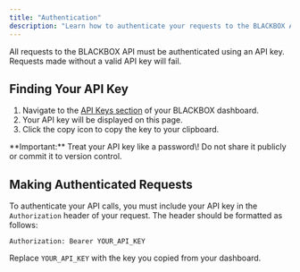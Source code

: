 ```yaml
---
title: "Authentication"
description: "Learn how to authenticate your requests to the BLACKBOX API."
---
```


All requests to the BLACKBOX API must be authenticated using an API key. Requests made without a valid API key will fail.

## Finding Your API Key

1. Navigate to the [API Keys section](https://www.blackbox.ai/dashboard) of your BLACKBOX dashboard.
2. Your API key will be displayed on this page.
3. Click the copy icon to copy the key to your clipboard.

<Info>
    **Important:** Treat your API key like a password\! Do not share it publicly
    or commit it to version control.
</Info>

## Making Authenticated Requests

To authenticate your API calls, you must include your API key in the `Authorization` header of your request. The header should be formatted as follows:

`Authorization: Bearer YOUR_API_KEY`

Replace `YOUR_API_KEY` with the key you copied from your dashboard.

